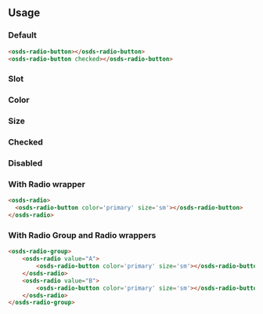 
<GenericStyle />

## Usage

### Default
<Canvas withSource="none">
  <osds-radio-button></osds-radio-button>
  <osds-radio-button checked></osds-radio-button>
</Canvas >

```html
<osds-radio-button></osds-radio-button>
<osds-radio-button checked></osds-radio-button>
```

### Slot
<Slot />

### Color
<ColorProperty />

### Size
<SizeProperty />

### Checked
<CheckedProperty />

### Disabled
<DisabledProperty />

### With Radio wrapper
<Canvas withSource="none">
  <osds-radio>
    <osds-radio-button color='primary' size='sm'></osds-radio-button>
  </osds-radio>
</Canvas >

```html
<osds-radio>
  <osds-radio-button color='primary' size='sm'></osds-radio-button>
</osds-radio>
```

### With Radio Group and Radio wrappers
<Canvas withSource="none">
  <osds-radio-group>
      <osds-radio value="A">
          <osds-radio-button color='primary' size='sm'></osds-radio-button>
      </osds-radio>
      <osds-radio value="B">
          <osds-radio-button color='primary' size='sm'></osds-radio-button>
      </osds-radio>
  </osds-radio-group>
</Canvas >

```html
<osds-radio-group>
    <osds-radio value="A">
        <osds-radio-button color='primary' size='sm'></osds-radio-button>
    </osds-radio>
    <osds-radio value="B">
        <osds-radio-button color='primary' size='sm'></osds-radio-button>
    </osds-radio>
</osds-radio-group>
```
